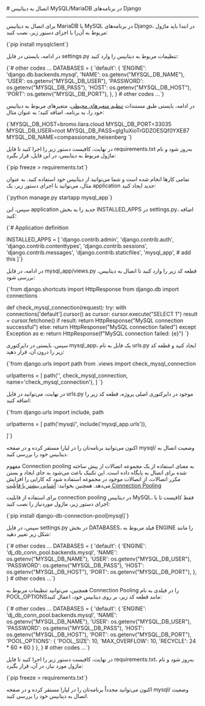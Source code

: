 
<Layout>
# اتصال به دیتابیس MySQL/MariaDB در برنامه‌های Django
<hr className="mb-2" />

برای اتصال به دیتابیس MariaDB یا MySQL در برنامه‌های Django، در ابتدا باید ماژول مربوط به آن‌را با اجرای دستور زیر، نصب کنید:

<div className="h-2" />
    <div dir='ltr'>
    <Highlight className="bash">
        {`pip install mysqlclient`}
    </Highlight>
    </div>
<div className="h-2" />

در ادامه، بایستی در فایل <Important>settings.py</Important> تنظیمات مربوط به دیتابیس را وارد کنید: 

<div className="h-2" />
    <div dir='ltr'>
    <Highlight className="python">
        {`# other codes ...
DATABASES = {
    'default': {
        'ENGINE':   'django.db.backends.mysql', 
        'NAME':     os.getenv("MYSQL_DB_NAME"), 
        'USER':     os.getenv("MYSQL_DB_USER"),
        'PASSWORD': os.getenv("MYSQL_DB_PASS"),
        'HOST':     os.getenv("MYSQL_DB_HOST"),
        'PORT':     os.getenv("MYSQL_DB_PORT"),
    },
}
# other codes ...`}
    </Highlight>
    </div>
<div className="h-2" />

در ادامه، بایستی طبق مستندات <a href="../../../details/envs" className="blue-link">تنظیم متغیرهای محیطی</a>، متغیرهای مربوط به دیتابیس خود را، به برنامه، اضافه کنید؛ به عنوان مثال:
<div className="h-2" />
    <div dir='ltr'>
    <Highlight className="bash">
        {`MYSQL_DB_HOST=bromo.liara.cloud
MYSQL_DB_PORT=33035
MYSQL_DB_USER=root
MYSQL_DB_PASS=gIg1uXioTrGDZOESQf0YXE87
MYSQL_DB_NAME=compassionate_heisenberg
`}
    </Highlight>
    </div>
<div className="h-2" />

در نهایت، کافیست دستور زیر را اجرا کنید تا فایل <Important>requirements.txt</Important> به‌روز شود و نام ماژول مربوط به دیتابیس، در این فایل، قرار بگیرد:
<div className="h-2" />
    <div dir='ltr'>
    <Highlight className="bash">
        {`pip freeze > requirements.txt`}
    </Highlight>
    </div>
<div className="h-2" />

تمامی کارها انجام شده است و شما می‌توانید از دیتابیس خود استفاده کنید. به عنوان مثال، می‌توانید با اجرای دستور زیر، یک application جدید ایجاد کنید:
<div className="h-2" />
    <div dir='ltr'>
    <Highlight className="bash">
        {`python manage.py startapp mysql_app`}
    </Highlight>
    </div>
<div className="h-2" />

سپس، این application جدید را به بخش <Important>INSTALLED_APPS</Important> در <Important>settings.py</Important>، اضافه کنید:
<div className="h-2" />
    <div dir='ltr'>
    <Highlight className="python">
        {`# Application definition

INSTALLED_APPS = [
    'django.contrib.admin',
    'django.contrib.auth',
    'django.contrib.contenttypes',
    'django.contrib.sessions',
    'django.contrib.messages',
    'django.contrib.staticfiles',
    'mysql_app', # add this
]`}
    </Highlight>
    </div>
<div className="h-2" />



در ادامه، در فایل <Important>mysql_app/views.py</Important> قطعه کد زیر را وارد کنید تا اتصال به دیتابیس، بررسی شود:
<div className="h-2" />
    <div dir='ltr'>
    <Highlight className="python">
        {`from django.shortcuts import HttpResponse
from django.db import connections

def check_mysql_connection(request):
    try:
        with connections['default'].cursor() as cursor:
            cursor.execute("SELECT 1")
            result = cursor.fetchone()
        if result:
            return HttpResponse("MySQL connection successful")
        else:
            return HttpResponse("MySQL connection failed")
    except Exception as e:
        return HttpResponse(f"MySQL connection failed: {e}")
`}
    </Highlight>
    </div>
<div className="h-2" />

سپس، بایستی در دایرکتوری <Important>mysql_app</Important>، یک فایل به نام <Important>urls.py</Important> ایجاد کنید و قطعه کد زیر را درون آن، قرار دهید:

<div className="h-2" />
    <div dir='ltr'>
    <Highlight className="python">
        {`from django.urls import path
from .views import check_mysql_connection

urlpatterns = [
    path('', check_mysql_connection, name='check_mysql_connection'),
]
`}
    </Highlight>
    </div>
<div className="h-2" />

در نهایت، می‌توانید در فایل <Important>urls.py</Important> موجود در دایرکتوری اصلی پروژه، قطعه کد زیر را اضافه کنید:
<div className="h-2" />
  <div dir='ltr'>
  <Highlight className="python">
      {`from django.urls import include, path

urlpatterns = [
    path('mysql/', include('mysql_app.urls')),
    
]`}
  </Highlight>
  </div>
<div className="h-2" />
اکنون می‌توانید برنامه‌تان را در لیارا مستقر کرده و در صفحه <Important>mysql/</Important> وضعیت اتصال به دیتابیس خود را بررسی کنید.

<Section id="connection-pooling" title="استفاده از Connection Pooling" />

مفهوم Connection pooling به معنای استفاده از یک مجموعه اتصالات از پیش ساخته شده برای اتصال به پایگاه داده است. این تکنیک باعث می‌شود به جای ایجاد و بستن مکرر اتصالات، از اتصالات موجود در مجموعه استفاده شود که کارایی را افزایش می‌دهد.
<Alert variant='success'>همچنین بخوانید: <a className="blue-link" href="../../../../dbaas/details/connection-pool">آشنایی بیشتر با قابلیت Connection Pooling</a></Alert>

برای استفاده از قابلیت connection pooling در دیتابیس MySQL، فقط کافیست تا با اجرای دستور زیر، ماژول موردنیاز را نصب کنید:

<div className="h-2" />
  <div dir='ltr'>
  <Highlight className="bash">
{`pip install django-db-connection-pool[mysql]`}
  </Highlight>
  </div>
<div className="h-2" />

سپس، در فایل <Important>settings.py</Important> در بخش <Important>DATABASES</Important>، فیلد مربوط به <Important>ENGINE</Important> را مانند شکل زیر تغییر دهید:
<div className="h-2" />
    <div dir='ltr'>
    <Highlight className="python">
        {`# other codes ...
DATABASES = {
    'default': {
        'ENGINE':   'dj_db_conn_pool.backends.mysql', 
        'NAME':     os.getenv("MYSQL_DB_NAME"), 
        'USER':     os.getenv("MYSQL_DB_USER"),
        'PASSWORD': os.getenv("MYSQL_DB_PASS"),
        'HOST':     os.getenv("MYSQL_DB_HOST"),
        'PORT':     os.getenv("MYSQL_DB_PORT"),
    },
}
# other codes ...`}
    </Highlight>
    </div>
<div className="h-2" />

همچنین، می‌توانید تنظیمات مربوط به Connection Pooling را در فیلدی به نام <Important>POOL_OPTIONS</Important>مانند قطعه کد زیر، بر روی دیتابیس خود، اعمال کنید:
<div className="h-2" />
    <div dir='ltr'>
    <Highlight className="python">
        {`# other codes ...
DATABASES = {
    'default': {
        'ENGINE':   'dj_db_conn_pool.backends.mysql', 
        'NAME':     os.getenv("MYSQL_DB_NAME"), 
        'USER':     os.getenv("MYSQL_DB_USER"),
        'PASSWORD': os.getenv("MYSQL_DB_PASS"),
        'HOST':     os.getenv("MYSQL_DB_HOST"),
        'PORT':     os.getenv("MYSQL_DB_PORT"),
        'POOL_OPTIONS': {
            'POOL_SIZE': 10,
            'MAX_OVERFLOW': 10,
            'RECYCLE': 24 * 60 * 60
        }
    },
}
# other codes ...`}
    </Highlight>
    </div>
<div className="h-2" />

در نهایت، کافیست دستور زیر را اجرا کنید تا فایل <Important>requirements.txt</Important>، به‌روز شود و نام ماژول مورد نیاز، در آن، قرار بگیرد:
<div className="h-2" />
    <div dir='ltr'>
    <Highlight className="python">
        {`pip freeze > requirements.txt`}
    </Highlight>
    </div>
<div className="h-2" />

اکنون می‌توانید مجدداً برنامه‌تان را در لیارا مستقر کرده و در صفحه <Important>mysql/</Important> وضعیت اتصال به دیتابیس خود را بررسی کنید.

</Layout>